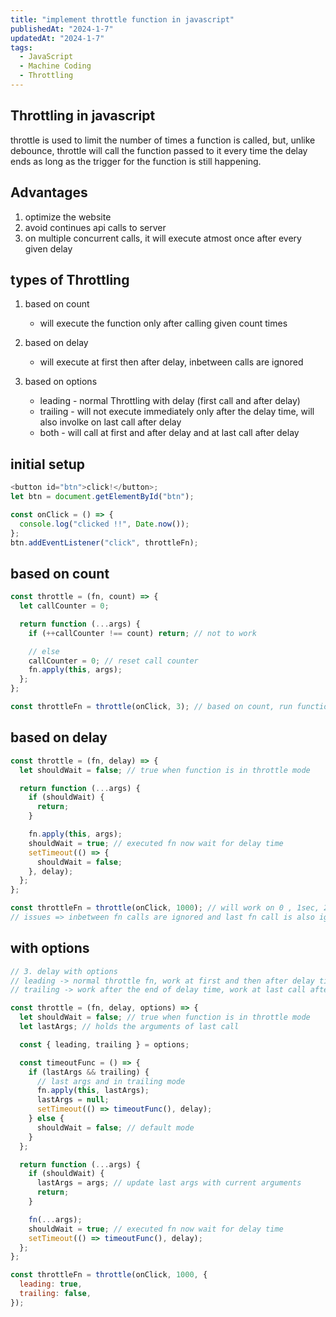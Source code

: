 ```yaml
---
title: "implement throttle function in javascript"
publishedAt: "2024-1-7"
updatedAt: "2024-1-7"
tags:
  - JavaScript
  - Machine Coding
  - Throttling
---
```


## Throttling in javascript

throttle is used to limit the number of times a function is called, but, unlike debounce, throttle will call the function passed to it every time the delay ends as long as the trigger for the function is still happening.

## Advantages

1. optimize the website
2. avoid continues api calls to server
3. on multiple concurrent calls, it will execute atmost once after every given delay

## types of Throttling

1. based on count

   - will execute the function only after calling given count times

2. based on delay

   - will execute at first then after delay, inbetween calls are ignored

3. based on options
   - leading - normal Throttling with delay (first call and after delay)
   - trailing - will not execute immediately only after the delay time, will also involke on last call after delay
   - both - will call at first and after delay and at last call after delay

## initial setup

```js
<button id="btn">click!</button>;
let btn = document.getElementById("btn");

const onClick = () => {
  console.log("clicked !!", Date.now());
};
btn.addEventListener("click", throttleFn);
```

## based on count

```js
const throttle = (fn, count) => {
  let callCounter = 0;

  return function (...args) {
    if (++callCounter !== count) return; // not to work

    // else
    callCounter = 0; // reset call counter
    fn.apply(this, args);
  };
};

const throttleFn = throttle(onClick, 3); // based on count, run function on count*i clicks, i = 1,2,3..
```

## based on delay

```js
const throttle = (fn, delay) => {
  let shouldWait = false; // true when function is in throttle mode

  return function (...args) {
    if (shouldWait) {
      return;
    }

    fn.apply(this, args);
    shouldWait = true; // executed fn now wait for delay time
    setTimeout(() => {
      shouldWait = false;
    }, delay);
  };
};

const throttleFn = throttle(onClick, 1000); // will work on 0 , 1sec, 2sec ...
// issues => inbetween fn calls are ignored and last fn call is also ignored
```

## with options

```js
// 3. delay with options
// leading -> normal throttle fn, work at first and then after delay time
// trailing -> work after the end of delay time, work at last call after delay

const throttle = (fn, delay, options) => {
  let shouldWait = false; // true when function is in throttle mode
  let lastArgs; // holds the arguments of last call

  const { leading, trailing } = options;

  const timeoutFunc = () => {
    if (lastArgs && trailing) {
      // last args and in trailing mode
      fn.apply(this, lastArgs);
      lastArgs = null;
      setTimeout(() => timeoutFunc(), delay);
    } else {
      shouldWait = false; // default mode
    }
  };

  return function (...args) {
    if (shouldWait) {
      lastArgs = args; // update last args with current arguments
      return;
    }

    fn(...args);
    shouldWait = true; // executed fn now wait for delay time
    setTimeout(() => timeoutFunc(), delay);
  };
};

const throttleFn = throttle(onClick, 1000, {
  leading: true,
  trailing: false,
});
```
